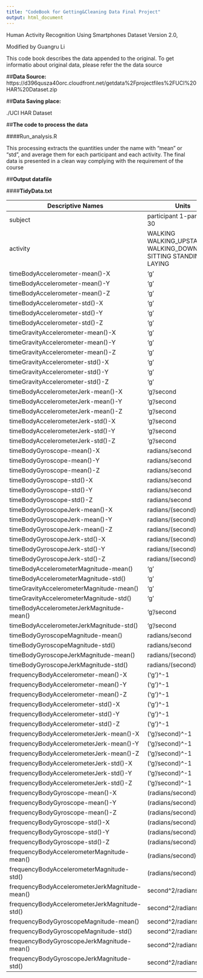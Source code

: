 ---
title: "CodeBook for Getting&Cleaning Data Final Project"
output: html_document
---
Human Activity Recognition Using Smartphones Dataset
Version 2.0, 

Modified by Guangru Li

This code book describes the data appended to the original. 
To get informatio about original data, please refer the the data source

##**Data Source:**
https://d396qusza40orc.cloudfront.net/getdata%2Fprojectfiles%2FUCI%20HAR%20Dataset.zip


##**Data Saving place:**

./UCI HAR Dataset


##**The code to process the data**

####Run_analysis.R

This processing extracts the quantities under the name with "mean" or "std", 
and average them for each participant and each activity. 
The final data is presented in a clean way complying with the requirement of the course

##**Output datafile**

####**TidyData.txt**


Descriptive Names | Units
------------- | -------------
subject | participant 1-participant 30
activity | WALKING WALKING_UPSTAIRS WALKING_DOWNSTAIRS SITTING STANDING LAYING 
timeBodyAccelerometer-mean()-X | 'g'
timeBodyAccelerometer-mean()-Y | 'g'
timeBodyAccelerometer-mean()-Z | 'g'
timeBodyAccelerometer-std()-X | 'g'
timeBodyAccelerometer-std()-Y | 'g'
timeBodyAccelerometer-std()-Z | 'g'
timeGravityAccelerometer-mean()-X | 'g'
timeGravityAccelerometer-mean()-Y | 'g'
timeGravityAccelerometer-mean()-Z | 'g'
timeGravityAccelerometer-std()-X | 'g'
timeGravityAccelerometer-std()-Y | 'g'
timeGravityAccelerometer-std()-Z | 'g'
timeBodyAccelerometerJerk-mean()-X | 'g'/second
timeBodyAccelerometerJerk-mean()-Y | 'g'/second
timeBodyAccelerometerJerk-mean()-Z | 'g'/second
timeBodyAccelerometerJerk-std()-X | 'g'/second
timeBodyAccelerometerJerk-std()-Y | 'g'/second
timeBodyAccelerometerJerk-std()-Z | 'g'/second
timeBodyGyroscope-mean()-X |  radians/second
timeBodyGyroscope-mean()-Y |  radians/second
timeBodyGyroscope-mean()-Z | radians/second
timeBodyGyroscope-std()-X | radians/second
timeBodyGyroscope-std()-Y | radians/second
timeBodyGyroscope-std()-Z | radians/second
timeBodyGyroscopeJerk-mean()-X | radians/(second)^2
timeBodyGyroscopeJerk-mean()-Y | radians/(second)^2
timeBodyGyroscopeJerk-mean()-Z | radians/(second)^2
timeBodyGyroscopeJerk-std()-X | radians/(second)^2
timeBodyGyroscopeJerk-std()-Y | radians/(second)^2
timeBodyGyroscopeJerk-std()-Z | radians/(second)^2
timeBodyAccelerometerMagnitude-mean() |  'g'
timeBodyAccelerometerMagnitude-std() |   'g'
timeGravityAccelerometerMagnitude-mean() | 'g'
timeGravityAccelerometerMagnitude-std() | 'g'
timeBodyAccelerometerJerkMagnitude-mean() | 'g'/second
timeBodyAccelerometerJerkMagnitude-std() | 'g'/second
timeBodyGyroscopeMagnitude-mean() | radians/second
timeBodyGyroscopeMagnitude-std() | radians/second
timeBodyGyroscopeJerkMagnitude-mean() | radians/(second)^2
timeBodyGyroscopeJerkMagnitude-std() | radians/(second)^2
frequencyBodyAccelerometer-mean()-X | ('g')^-1
frequencyBodyAccelerometer-mean()-Y | ('g')^-1
frequencyBodyAccelerometer-mean()-Z | ('g')^-1
frequencyBodyAccelerometer-std()-X | ('g')^-1
frequencyBodyAccelerometer-std()-Y | ('g')^-1
frequencyBodyAccelerometer-std()-Z | ('g')^-1
frequencyBodyAccelerometerJerk-mean()-X | ('g'/second)^-1
frequencyBodyAccelerometerJerk-mean()-Y | ('g'/second)^-1
frequencyBodyAccelerometerJerk-mean()-Z | ('g'/second)^-1
frequencyBodyAccelerometerJerk-std()-X | ('g'/second)^-1
frequencyBodyAccelerometerJerk-std()-Y | ('g'/second)^-1
frequencyBodyAccelerometerJerk-std()-Z | ('g'/second)^-1
frequencyBodyGyroscope-mean()-X | (radians/second)^-1
frequencyBodyGyroscope-mean()-Y | (radians/second)^-1
frequencyBodyGyroscope-mean()-Z | (radians/second)^-1
frequencyBodyGyroscope-std()-X | (radians/second)^-1
frequencyBodyGyroscope-std()-Y | (radians/second)^-1
frequencyBodyGyroscope-std()-Z | (radians/second)^-1
frequencyBodyAccelerometerMagnitude-mean() | (radians/second)^-1
frequencyBodyAccelerometerMagnitude-std() | (radians/second)^-1
frequencyBodyAccelerometerJerkMagnitude-mean() | second^2/radians
frequencyBodyAccelerometerJerkMagnitude-std() | second^2/radians
frequencyBodyGyroscopeMagnitude-mean() | second^2/radians
frequencyBodyGyroscopeMagnitude-std() | second^2/radians
frequencyBodyGyroscopeJerkMagnitude-mean() | second^2/radians
frequencyBodyGyroscopeJerkMagnitude-std() | second^2/radians
